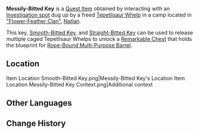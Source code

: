 {{Item Infobox
|id           = 121125
|image        = Item Smooth-Bitted Key.png<!--same icon as smooth-bitted key-->
|type         = Quest Items
|quality      = 0
|description  = A key with worn teeth that look quite messy after many years of action. Perhaps it requires a bit of "technique" to actually use...
|source1      = [[Investigation|Investigation spot]] in [["Flower-Feather Clan"]], [[Natlan]]
}}
'''Messily-Bitted Key''' is a [[Quest Item]] obtained by interacting with an [[Investigation|Investigation spot]] dug up by a freed [[Tepetlisaur Whelp]] in a camp located in [["Flower-Feather Clan"]], [[Natlan]].

This key, [[Smooth-Bitted Key]], and [[Straight-Bitted Key]] can be used to release multiple caged Tepetlisaur Whelps to unlock a [[Remarkable Chest]] that holds the blueprint for [[Rope-Bound Multi-Purpose Barrel]].

==Location==
<gallery>
Item Location Smooth-Bitted Key.png|Messily-Bitted Key's Location
Item Location Messily-Bitted Key Context.png|Additional context
</gallery>

==Other Languages==
{{Other Languages
|default_hidden = 1
|en       = Messily-Bitted Key
|zhs      = 齿纹凌乱的钥匙
|zhs_rm   = 
|zht      = 齒紋凌亂的鑰匙
|zht_rm   = 
|ja       = 刻み部分の乱れた鍵
|ja_rm    = Kizami Bubun no Midareta Kagi
|ko       = 너저분한 톱니무늬 열쇠
|es       = Llave de dientes deteriorados
|fr       = Clé à panneton désordonné
|ru       = Ключ с потрёпанными зубцами
|th       = กุญแจที่มีรอยหยักยุ่งเหยิง
|th_rm    = 
|vi       = Chìa Khóa Khớp Loạn
|de       = Abgenutzter Zahnradschlüssel
|id       = Kunci yang Bergigi Berantakan
|pt       = Chave com Entalhes Desordenados
|tr       = Yamuk Tırtıklı Anahtar
|it       = Chiave con intaglio confuso
}}

==Change History==
{{Change History|5.2}}